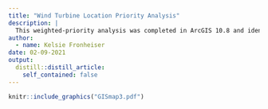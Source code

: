 ```yaml
---
title: "Wind Turbine Location Priority Analysis"
description: |
  This weighted-priority analysis was completed in ArcGIS 10.8 and idenitifed the top ten sites for wind turbines in Santa Barbara county. 
author:
  - name: Kelsie Fronheiser
date: 02-09-2021
output:
  distill::distill_article:
    self_contained: false
---
```



```r

knitr::include_graphics("GISmap3.pdf")



```
